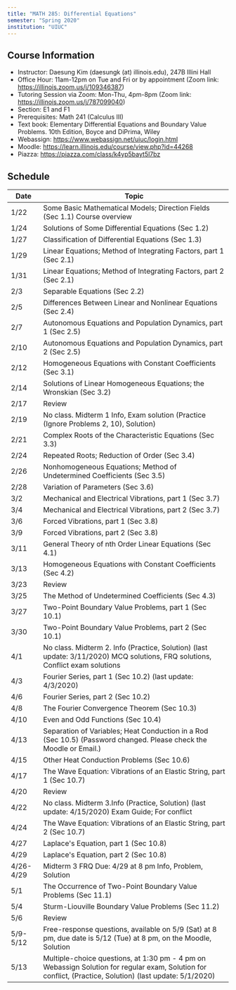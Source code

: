 ```yaml
---
title: "MATH 285: Differential Equations"
semester: "Spring 2020"
institution: "UIUC"
---
```


## Course Information
- Instructor: Daesung Kim (daesungk (at) illinois.edu), 247B Illini Hall 
- Office Hour: 11am-12pm on Tue and Fri or by appointment (Zoom link: https://illinois.zoom.us/j/109346387) 
- Tutoring Session via Zoom: Mon-Thu, 4pm-8pm (Zoom link: https://illinois.zoom.us/j/787099040) 
- Section: E1 and F1 
- Prerequisites: Math 241 (Calculus III) 
- Text book: Elementary Differential Equations and Boundary Value Problems. 10th Edition, Boyce and DiPrima, Wiley 
- Webassign: https://www.webassign.net/uiuc/login.html 
- Moodle: https://learn.illinois.edu/course/view.php?id=44268 
- Piazza: https://piazza.com/class/k4yp5bayt5l7bz

## Schedule
| Date      | Topic                                                                                                                                                    |
|-----------|----------------------------------------------------------------------------------------------------------------------------------------------------------|
| 1/22      | Some Basic Mathematical Models; Direction Fields (Sec 1.1) Course overview                                                                               |
| 1/24      | Solutions of Some Differential Equations (Sec 1.2)                                                                                                       |
| 1/27      | Classification of Differential Equations (Sec 1.3)                                                                                                       |
| 1/29      | Linear Equations; Method of Integrating Factors, part 1 (Sec 2.1)                                                                                        |
| 1/31      | Linear Equations; Method of Integrating Factors, part 2 (Sec 2.1)                                                                                        |
| 2/3       | Separable Equations (Sec 2.2)                                                                                                                            |
| 2/5       | Differences Between Linear and Nonlinear Equations (Sec 2.4)                                                                                             |
| 2/7       | Autonomous Equations and Population Dynamics, part 1 (Sec 2.5)                                                                                           |
| 2/10      | Autonomous Equations and Population Dynamics, part 2 (Sec 2.5)                                                                                           |
| 2/12      | Homogeneous Equations with Constant Coefficients (Sec 3.1)                                                                                               |
| 2/14      | Solutions of Linear Homogeneous Equations; the Wronskian (Sec 3.2)                                                                                       |
| 2/17      | Review                                                                                                                                                   |
| 2/19      | No class. Midterm 1 Info, Exam solution (Practice (Ignore Problems 2, 10), Solution)                                                                     |
| 2/21      | Complex Roots of the Characteristic Equations (Sec 3.3)                                                                                                  |
| 2/24      | Repeated Roots; Reduction of Order (Sec 3.4)                                                                                                             |
| 2/26      | Nonhomogeneous Equations; Method of Undetermined Coefficients (Sec 3.5)                                                                                  |
| 2/28      | Variation of Parameters (Sec 3.6)                                                                                                                        |
| 3/2       | Mechanical and Electrical Vibrations, part 1 (Sec 3.7)                                                                                                   |
| 3/4       | Mechanical and Electrical Vibrations, part 2 (Sec 3.7)                                                                                                   |
| 3/6       | Forced Vibrations, part 1 (Sec 3.8)                                                                                                                      |
| 3/9       | Forced Vibrations, part 2 (Sec 3.8)                                                                                                                      |
| 3/11      | General Theory of nth Order Linear Equations (Sec 4.1)                                                                                                   |
| 3/13      | Homogeneous Equations with Constant Coefficients (Sec 4.2)                                                                                               |
| 3/23      | Review                                                                                                                                                   |
| 3/25      | The Method of Undetermined Coefficients (Sec 4.3)                                                                                                        |
| 3/27      | Two-Point Boundary Value Problems, part 1 (Sec 10.1)                                                                                                     |
| 3/30      | Two-Point Boundary Value Problems, part 2 (Sec 10.1)                                                                                                     |
| 4/1       | No class. Midterm 2. Info (Practice, Solution) (last update: 3/11/2020) MCQ solutions, FRQ solutions, Conflict exam solutions                            |
| 4/3       | Fourier Series, part 1 (Sec 10.2)     (last update: 4/3/2020)                                                                                            |
| 4/6       | Fourier Series, part 2 (Sec 10.2)                                                                                                                        |
| 4/8       | The Fourier Convergence Theorem (Sec 10.3)                                                                                                               |
| 4/10      | Even and Odd Functions (Sec 10.4)                                                                                                                        |
| 4/13      | Separation of Variables; Heat Conduction in a Rod (Sec 10.5)   (Password changed. Please check the Moodle or Email.)                                     |
| 4/15      | Other Heat Conduction Problems (Sec 10.6)                                                                                                                |
| 4/17      | The Wave Equation: Vibrations of an Elastic String, part 1 (Sec 10.7)                                                                                    |
| 4/20      | Review                                                                                                                                                   |
| 4/22      | No class. Midterm 3.Info (Practice, Solution) (last update: 4/15/2020) Exam Guide; For conflict                                                          |
| 4/24      | The Wave Equation: Vibrations of an Elastic String, part 2 (Sec 10.7)                                                                                    |
| 4/27      | Laplace's Equation, part 1 (Sec 10.8)                                                                                                                    |
| 4/29      | Laplace's Equation, part 2 (Sec 10.8)                                                                                                                    |
| 4/26-4/29 | Midterm 3 FRQ Due: 4/29 at 8 pm Info, Problem, Solution                                                                                                  |
| 5/1       | The Occurrence of Two-Point Boundary Value Problems (Sec 11.1)                                                                                           |
| 5/4       | Sturm-Liouville Boundary Value Problems (Sec 11.2)                                                                                                       |
| 5/6       | Review                                                                                                                                                   |
| 5/9-5/12  | Free-response questions, available on 5/9 (Sat) at 8 pm, due date is 5/12 (Tue) at 8 pm, on the Moodle, Solution                                         |
| 5/13      | Multiple-choice questions, at 1:30 pm - 4 pm on Webassign Solution for regular exam, Solution for conflict, (Practice, Solution) (last update: 5/1/2020) |
